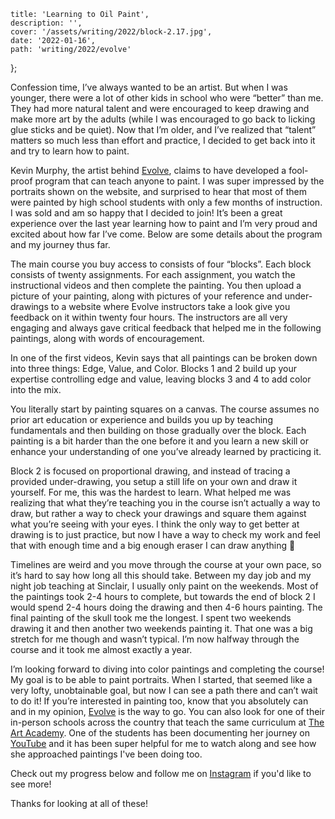 

    title: 'Learning to Oil Paint',
    description: '',
    cover: '/assets/writing/2022/block-2.17.jpg',
    date: '2022-01-16',
    path: 'writing/2022/evolve'
};


Confession time, I’ve always wanted to be an artist. But when I was younger,
there were a lot of other kids in school who were “better” than me. They had
more natural talent and were encouraged to keep drawing and make more art by
the adults (while I was encouraged to go back to licking glue sticks and be
quiet). Now that I’m older, and I’ve realized that “talent” matters so much
less than effort and practice, I decided to get back into it and try to learn
how to paint.

Kevin Murphy, the artist behind
[Evolve](https://evolveartist.com), claims to have developed a fool-proof program that can
teach anyone to paint. I was super impressed by the portraits shown on the
website, and surprised to hear that most of them were painted by high school
students with only a few months of instruction. I was sold and am so happy that
I decided to join! It’s been a great experience over the last year learning how
to paint and I’m very proud and excited about how far I’ve come.
Below are some details about the program and my journey thus far.

The main course you buy access to consists of four “blocks”.
Each block consists of twenty assignments. For each assignment,
you watch the instructional videos and then complete the painting. You then
upload a picture of your painting, along with pictures of your reference and
under-drawings to a website where Evolve instructors take a look give you
feedback on it within twenty four hours. The instructors are all very engaging and
always gave critical feedback that helped me in the following paintings, along
with words of encouragement.

In one of the first videos, Kevin says that all paintings can be broken down
into three things: Edge, Value, and Color. Blocks 1 and 2 build up your
expertise controlling edge and value, leaving blocks 3 and 4 to add color
into the mix.

You literally start by painting squares on a canvas. The course assumes no
prior art education or experience and builds you up by teaching fundamentals
and then building on those gradually over the block. Each painting is a bit
harder than the one before it and you learn a new skill or enhance your
understanding of one you’ve already learned by practicing it.

Block 2 is focused on proportional drawing, and instead of tracing a provided under-drawing,
you setup a still life on your own and draw it yourself. For me, this was the hardest to
learn. What helped me was realizing that what they’re teaching you in the
course isn’t actually a way to draw, but rather a way to check your drawings and square
them against what you’re seeing with your eyes. I think the only way to get
better at drawing is to just practice, but now I have a way to check my work
and feel that with enough time and a big enough eraser I can draw anything 🎉

Timelines are weird and you move through the course at your own pace, so it’s
hard to say how long all this should take. Between my day job and my night job
teaching at Sinclair, I usually only paint on the weekends. Most of the
paintings took 2-4 hours to complete, but towards the end of block 2 I would
spend 2-4 hours doing the drawing and then 4-6 hours painting. The final
painting of the skull took me the longest. I spent two weekends drawing it
and then another two weekends painting it. That one was a big stretch for me
though and wasn’t typical. I’m now halfway through the course and it took me
almost exactly a year.

I’m looking forward to diving into color paintings and completing the course!
My goal is to be able to paint portraits. When I started, that seemed like a
very lofty, unobtainable goal, but now I can see a path there and can’t wait
to do it! If you’re interested in painting too, know that you
absolutely can and in my opinion, [Evolve](https://evolveartist.com) is the
way to go. You can also look for one of their in-person schools across the
country that teach the same curriculum at
[The Art Academy]([https://artacademystudios.com](https://artacademystudios.com/)).
One of the students has been documenting her journey on
[YouTube](https://www.youtube.com/c/Mithrilda)
and it has been super helpful for me to watch along and see how she approached
paintings I've been doing too.

Check out my progress below and follow me on
[Instagram]([https://www.instagram.com/michael_c_bowman/](https://www.instagram.com/michael_c_bowman/))
if you'd like to see more!

<PostImage
    src="/assets/writing/2022/block-1.04.jpg"
    title="Evolve block 1.04 - Two Cubes"
    caption="We started out just using 4 flat colors, using edge to suggest shape." />

<PostImage
    src="/assets/writing/2022/block-1.08.jpg"
    title="Evolve block 1.08 - Two blocks and a vase"
    caption="We then learned how to blend colors together and paint gradients." />

<PostImage
    src="/assets/writing/2022/block-1.13.jpg"
    title="Evolve block 1.13 - Pitcher and an Apple"
    caption="The next major item was learning how to paint reflections and highlights." />

<PostImage
    src="/assets/writing/2022/block-1.20.jpg"
    title="Evolve block 1.20 - Pumpkin"
    caption="The final painting in block 1, putting all of the techniques together to paint a pumpkin (the cloth was so much harder to paint than the pumpkin!)." />

<PostImage
    src="/assets/writing/2022/block-2.14.jpg"
    title="Evolve block 2.14 - Cup and Apple"
    caption="I did two paintings with this coffee cup and it was so hard to get right!" />

<PostImage
    src="/assets/writing/2022/block-2.17.jpg"
    title="Evolve block 2.17 - Mannequin"
    caption="It took a long time to get the drawing right, but using the skills learned in the videos, I was able to adjust and iterate on my sketch until the proportions matched what I was seeing in the light box." />


<PostImage
    src="/assets/writing/2022/block-2.19.jpg"
    title="Evolve block 2.19 - Pikachu and a Coffee Mug"
    caption="That damn coffee cup again!" />

<PostImage
    src="/assets/writing/2022/block-2.20.jpg"
    title="Evolve block 2.20 - Skull"
    caption="This one was quite the stretch for me... There are parts of this I like and am proud of, and other parts, not so much 😬" />

Thanks for looking at all of these!
